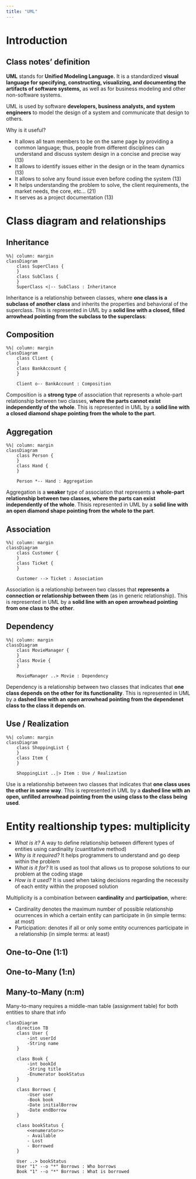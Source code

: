 ```yaml
---
title: "UML"
---
```


# Introduction

:::{.callout-note}
## Class notes' definition
**UML** stands for **Unified Modeling Language.** It is a standardized **visual language for specifying, constructing, visualizing, and documenting the artifacts of software systems,** as well as for business modeling and other non-software systems.

UML is used by software **developers, business analysts, and system engineers** to model the design of a system and communicate that design to others.
:::

Why is it useful?

- It allows all team members to be on the same page by providing a common language; thus, people from different disciplines can understand and discuss system design in a concise and precise way (13)
- It allows to identify issues either in the design or in the team dynamics (13)
- It allows to solve any found issue even before coding the system (13)
- It helps understanding the problem to solve, the client requirements, the market needs, the core, etc... (21)
- It serves as a project documentation (13)

# Class diagram and relationships
## Inheritance
```mermaid
%%| column: margin
classDiagram
    class SuperClass {
    }
    class SubClass {
    }
    SuperClass <|-- SubClass : Inheritance

```
Inheritance is a relationship between classes, where **one class is a subclass of another class** and inherits the properties and behavioral of the superclass. This is represented in UML by a **solid line with a closed, filled arrowhead pointing from the subclass to the superclass**:

## Composition
```mermaid
%%| column: margin
classDiagram
    class Client {
    }
    class BankAccount {
    }

    Client o-- BankAccount : Composition

```
Composition is a **strong type** of association that represents a whole-part relationship between two classes, **where the parts cannot exist independently of the whole**. This is represented in UML by a **solid line with a closed diamond shape pointing from the whole to the part**.

## Aggregation
```mermaid
%%| column: margin
classDiagram
    class Person {
    }
    class Hand {
    }

    Person *-- Hand : Aggregation

```
Aggregation is a **weaker** type of association that represents a **whole-part relationship between two classes, where the parts can exist independently of the whole**. Thisis represented in UML by a **solid line with an open diamond shape pointing from the whole to the part**.


## Association
```mermaid
%%| column: margin
classDiagram
    class Customer {
    }
    class Ticket {
    }

    Customer --> Ticket : Association

```
Association is a relationship between two classes that **represents a connection or relationship between them** (as in generic relationship). This is represented in UML by a **solid line with an open arrowhead pointing from one class to the other**.


## Dependency
```mermaid
%%| column: margin
classDiagram
    class MovieManager {
    }
    class Movie {
    }

    MovieManager ..> Movie : Dependency
```
Dependency is a relationship between two classes that indicates that **one class depends on the other for its functionality**. This is represented in UML by a **dashed line with an open arrowhead pointing from the dependenet class to the class it depends on**.

## Use / Realization
```mermaid
%%| column: margin
classDiagram
    class ShoppingList {
    }
    class Item {
    }
    
    ShoppingList ..|> Item : Use / Realization
```
Use is a relationship between two classes that indicates that **one class uses the other in some way**. This is represented in UML by a **dashed line with an open, unfilled arrowhead pointing from the using class to the class being used**.

# Entity realtionship types: multiplicity

- _What is it?_ A way to define relationship between different types of entities using cardinality (cuantitative method)
- _Why is it required?_ It helps programmers to understand and go deep within the problem
- _What is it for?_ It is used as tool that allows us to propose solutions to our problem at the coding stage
- _How is it used?_ It is used when taking decisions regarding the necessity of each entity within the proposed solution

Multiplicity is a combination between **cardinality** and **participation**, where:

- Cardinality denotes the maximum number of possible relationship ocurrences in which a certain entity can participate in (in simple terms: at most)
- Participation: denotes if all or only some entity ocurrences participate in a relationship (in simple terms: at least)

## One-to-One (1:1)
## One-to-Many (1:n)
## Many-to-Many (n:m)

Many-to-many requires a middle-man table (assignment table) for both entities to share that info

```mermaid
classDiagram
    direction TB
    class User {
        -int userId
        -String name
    }

    class Book {
        -int bookId
        -String title
        -Enumerator bookStatus
    }

    class Borrows {
        -User user
        -Book book
        -Date initialBorrow
        -Date endBorrow
    }

    class bookStatus {
        <<enumerator>>
        - Available
        - Lost
        - Borrowed
    }

    User ..> bookStatus
    User "1" --o "*" Borrows : Who borrows
    Book "1" --o "*" Borrows : What is borrowed
```